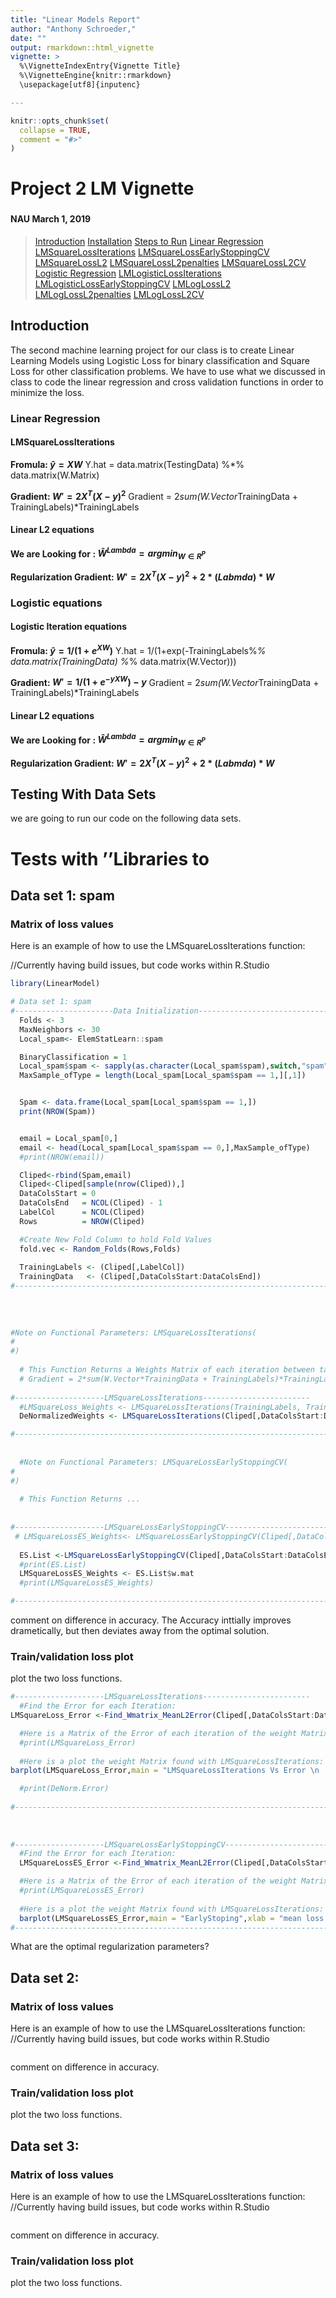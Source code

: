```yaml
---
title: "Linear Models Report"
author: "Anthony Schroeder,"
date: ""
output: rmarkdown::html_vignette
vignette: >
  %\VignetteIndexEntry{Vignette Title}
  %\VignetteEngine{knitr::rmarkdown}
  \usepackage[utf8]{inputenc}

---
```

```r
knitr::opts_chunk$set(
  collapse = TRUE,
  comment = "#>"
)
```

<a id="top"></a>

# Project 2 LM Vignette
### <authors>
#### NAU March 1, 2019

> [Introduction](#intro)
> [Installation](#install)
> [Steps to Run](#qs)
> [Linear Regression](#lin)
> [LMSquareLossIterations](#lin.SqrLoss)
> [LMSquareLossEarlyStoppingCV](#lin.SqrLossCV)
> [LMSquareLossL2](#lin.SqrLossL2)
> [LMSquareLossL2penalties](#lin.SqrLossPen)
> [LMSquareLossL2CV](#lin.SqrLossL2CV)
> [Logistic Regression](#log)
> [LMLogisticLossIterations](#log.LogLoss)
> [LMLogisticLossEarlyStoppingCV](#log.LogLossCV)
> [LMLogLossL2](#log.LogLossL2)
> [LMLogLossL2penalties](#log.LogLossPen)
> [LMLogLossL2CV](#log.LogLossL2CV)

<a id="intro"></a>

## Introduction

The second machine learning project for our class is to create Linear Learning Models using Logistic Loss for binary classification and Square Loss for other classification problems. We have to use what we discussed in class to code the linear regression and cross validation functions in order to minimize the loss. 

### Linear Regression


#### LMSquareLossIterations


**Fromula: ** **$\hat{y} = XW$**
Y.hat = data.matrix(TestingData) %*% data.matrix(W.Matrix)

**Gradient: ** **${W'} = 2X^T(X-y)^2$**
Gradient = 2*sum(W.Vector*TrainingData + TrainingLabels)*TrainingLabels

#### Linear L2 equations
**We are Looking for : ** **$\hat{W}^{Lambda} = argmin_{W\in R^{P}}$**

**Regularization Gradient: ** **${W'} = 2X^T(X-y)^2 + 2*(Labmda)*W$**







### Logistic equations

#### Logistic Iteration equations
**Fromula: ** **$\hat{y} = 1/(1+e^{XW})$**
Y.hat = 1/(1+exp(-TrainingLabels%*% data.matrix(TrainingData) %*% data.matrix(W.Vector)))

**Gradient: ** **${W'} = 1/(1+e^{-yXW})-y$**
Gradient = 2*sum(W.Vector*TrainingData + TrainingLabels)*TrainingLabels

#### Linear L2 equations
**We are Looking for : ** **$\hat{W}^{Lambda} = argmin_{W\in R^{P}}$**

**Regularization Gradient: ** **${W'} = 2X^T(X-y)^2 + 2*(Labmda)*W$**


## Testing With Data Sets 
we are going to run our code on the following data sets.




# Tests with ''Libraries to 


## Data set 1: spam

### Matrix of loss values

Here is an example of how to use the LMSquareLossIterations function:

//Currently having build issues, but code works within R.Studio 
```r
library(LinearModel)

# Data set 1: spam
#----------------------Data Initialization-------------------------------
  Folds <- 3
  MaxNeighbors <- 30
  Local_spam<- ElemStatLearn::spam

  BinaryClassification = 1
  Local_spam$spam <- sapply(as.character(Local_spam$spam),switch,"spam"=1,"email"=0)
  MaxSample_ofType = length(Local_spam[Local_spam$spam == 1,][,1])


  Spam <- data.frame(Local_spam[Local_spam$spam == 1,])
  print(NROW(Spam))


  email = Local_spam[0,]
  email <- head(Local_spam[Local_spam$spam == 0,],MaxSample_ofType)
  #print(NROW(email))

  Cliped<-rbind(Spam,email)
  Cliped<-Cliped[sample(nrow(Cliped)),]
  DataColsStart = 0
  DataColsEnd   = NCOL(Cliped) - 1
  LabelCol      = NCOL(Cliped)
  Rows          = NROW(Cliped)

  #Create New Fold Column to hold Fold Values
  fold.vec <- Random_Folds(Rows,Folds)
  
  TrainingLabels <- (Cliped[,LabelCol])
  TrainingData   <- (Cliped[,DataColsStart:DataColsEnd])
#------------------------------------------------------------------------
  
    
  
  
#Note on Functional Parameters: LMSquareLossIterations(
#  
#)
  
  # This Function Returns a Weights Matrix of each iteration between taking the gradient:
  # Gradient = 2*sum(W.Vector*TrainingData + TrainingLabels)*TrainingLabels
  
#--------------------LMSquareLossIterations------------------------
  #LMSquareLoss_Weights <- LMSquareLossIterations(TrainingLabels, TrainingData,20,0.1)
  DeNormalizedWeights <- LMSquareLossIterations(Cliped[,DataColsStart:DataColsEnd], Cliped[,LabelCol],20,0.1)

#------------------------------------------------------------------------
  
  
  #Note on Functional Parameters: LMSquareLossEarlyStoppingCV(
#  
#)
  
  # This Function Returns ...
  
  
#--------------------LMSquareLossEarlyStoppingCV------------------------
 # LMSquareLossES_Weights<- LMSquareLossEarlyStoppingCV(Cliped[,DataColsStart:DataColsEnd], Cliped[,LabelCol], fold.vec,Folds,30)
  
  ES.List <-LMSquareLossEarlyStoppingCV(Cliped[,DataColsStart:DataColsEnd], Cliped[,LabelCol], fold.vec,Folds,30)
  #print(ES.List)
  LMSquareLossES_Weights <- ES.List$w.mat
  #print(LMSquareLossES_Weights)

#------------------------------------------------------------------------
```


comment on difference in accuracy.
The Accuracy inttially improves drametically, but then deviates away from the optimal solution. 

### Train/validation loss plot

plot the two loss functions.


```r
#--------------------LMSquareLossIterations------------------------
  #Find the Error for each Iteration:
LMSquareLoss_Error <-Find_Wmatrix_MeanL2Error(Cliped[,DataColsStart:DataColsEnd], Cliped[,LabelCol],DeNormalizedWeights,BinaryClassification)

  #Here is a Matrix of the Error of each iteration of the weight Matrix:
  #print(LMSquareLoss_Error)
  
  #Here is a plot the weight Matrix found with LMSquareLossIterations:
barplot(LMSquareLoss_Error,main = "LMSquareLossIterations Vs Error \n 'Library'spam",xlab = "mean loss value",beside = TRUE)

  #print(DeNorm.Error)
  
#------------------------------------------------------------------------
  
  
  
#--------------------LMSquareLossEarlyStoppingCV------------------------
  #Find the Error for each Iteration:
  LMSquareLossES_Error <-Find_Wmatrix_MeanL2Error(Cliped[,DataColsStart:DataColsEnd], Cliped[,LabelCol],LMSquareLossES_Weights,BinaryClassification)

  #Here is a Matrix of the Error of each iteration of the weight Matrix:
  #print(LMSquareLossES_Error)
  
  #Here is a plot the weight Matrix found with LMSquareLossIterations:
  barplot(LMSquareLossES_Error,main = "EarlyStoping",xlab = "mean loss value",beside = TRUE)
#------------------------------------------------------------------------
```



What are the optimal regularization parameters?








## Data set 2: 

### Matrix of loss values

Here is an example of how to use the LMSquareLossIterations function:
//Currently having build issues, but code works within R.Studio 
```r

```


comment on difference in accuracy.


### Train/validation loss plot

plot the two loss functions.







## Data set 3: 

### Matrix of loss values

Here is an example of how to use the LMSquareLossIterations function:
//Currently having build issues, but code works within R.Studio 
```r


```


comment on difference in accuracy.


### Train/validation loss plot

plot the two loss functions.

